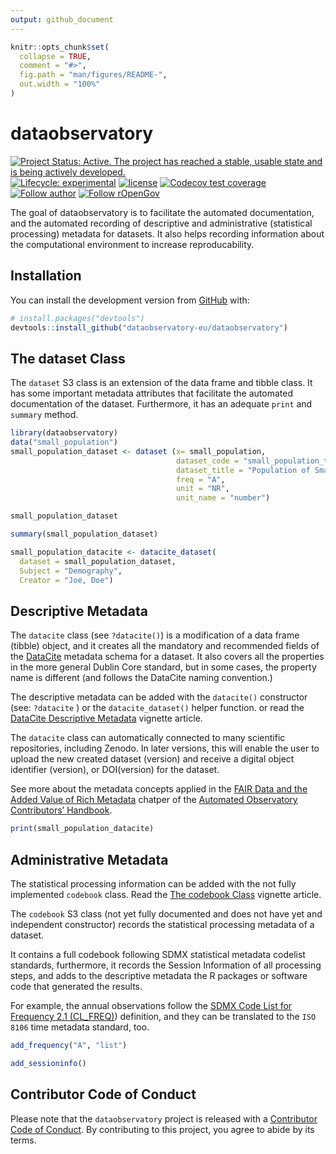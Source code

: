 ```yaml
---
output: github_document
---
```


<!-- README.md is generated from README.Rmd. Please edit that file -->

```r
knitr::opts_chunk$set(
  collapse = TRUE,
  comment = "#>",
  fig.path = "man/figures/README-",
  out.width = "100%"
)
```

# dataobservatory

<!-- badges: start -->
[![Project Status: Active. The project has reached a stable, usable state and is being actively developed.](https://www.repostatus.org/badges/latest/active.svg)](https://www.repostatus.org/#active)
[![Lifecycle: experimental](https://img.shields.io/badge/lifecycle-experimental-orange.svg)](https://lifecycle.r-lib.org/articles/stages.html#experimental)
[![license](https://img.shields.io/badge/license-GPL--3-blue.svg)](https://www.gnu.org/licenses/gpl-3.0.en.html)
[![Codecov test coverage](https://codecov.io/gh/dataobservatory-eu/dataobservatory/branch/master/graph/badge.svg)](https://codecov.io/gh/dataobservatory-eu/dataobservatory?branch=master)
[![Follow author](https://img.shields.io/twitter/follow/antaldaniel.svg?style=social)](https://twitter.com/intent/follow?screen_name=antaldaniel)
[![Follow rOpenGov](https://img.shields.io/twitter/follow/ropengov.svg?style=social)](https://twitter.com/intent/follow?screen_name=ropengov)
<!-- badges: end -->

The goal of dataobservatory is to facilitate the automated documentation, and the automated recording of descriptive and administrative (statistical processing) metadata for datasets. It also helps recording information about the computational environment to increase reproducability.

## Installation

You can install the development version from [GitHub](https://github.com/) with:

``` r
# install.packages("devtools")
devtools::install_github("dataobservatory-eu/dataobservatory")
```
## The dataset Class

The `dataset` S3 class is an extension of the data frame and tibble class.  It has some important metadata attributes that facilitate the automated documentation of the dataset. Furthermore, it has an adequate `print` and `summary` method.

```r
library(dataobservatory)
data("small_population")
small_population_dataset <- dataset (x= small_population,
                                     dataset_code = "small_population_total",
                                     dataset_title = "Population of Small European Countries",
                                     freq = "A",
                                     unit = "NR",
                                     unit_name = "number")
```



```r
small_population_dataset
```

```r
summary(small_population_dataset)
```

```r
small_population_datacite <- datacite_dataset(
  dataset = small_population_dataset,
  Subject = "Demography",
  Creator = "Joe, Doe")
```


## Descriptive Metadata

The `datacite` class (see `?datacite()`) is a modification of a data frame (tibble) object, and it creates all the mandatory and recommended fields of the [DataCite](https://support.datacite.org/docs/datacite-metadata-schema-v44-properties-overview) metadata schema for a dataset.  It also covers all the properties in the more general Dublin Core standard, but in some cases, the property name is different (and follows the DataCite naming convention.)  

The descriptive metadata can be added with the `datacite()` constructor (see: `?datacite` ) or the `datacite_dataset()` helper function. or read the [DataCite Descriptive Metadata](http://r.dataobservatory.eu/articles/datacite.html) vignette article. 

The `datacite` class can automatically connected to many scientific repositories, including Zenodo.  In later versions, this will enable the user to upload the new created dataset (version) and receive a digital object identifier (version), or DOI(version) for the dataset.

See more about the metadata concepts applied in the [FAIR Data and the Added Value of Rich Metadata](https://contributors.dataobservatory.eu/FAIR-data.html) chatper of the [Automated Observatory Contributors’ Handbook](https://contributors.dataobservatory.eu/).

```r
print(small_population_datacite)
```

## Administrative Metadata

The statistical processing information can be added with the not fully implemented `codebook` class. Read the [The codebook Class](http://r.dataobservatory.eu/articles/codebook.html) vignette article.

The `codebook` S3 class (not yet fully documented and does not have yet and independent constructor) records the statistical processing metadata of a dataset. 

It contains a full codebook following SDMX statistical metadata codelist standards, furthermore, it records the Session Information of all processing steps, and adds to the descriptive metadata the R packages or software code that generated the results.

For example, the annual observations follow the [SDMX Code List for Frequency 2.1 (CL_FREQ)](https://sdmx.org/?page_id=3215/)) definition, and they can be translated to the `ISO 8106` time metadata standard, too.

```r
add_frequency("A", "list")
```
```r
add_sessioninfo()
```

## Contributor Code of Conduct

Please note that the `dataobservatory` project is released with a [Contributor Code of Conduct](https://www.contributor-covenant.org/version/2/0/code_of_conduct/). By contributing to this project, you agree to abide by its terms.
